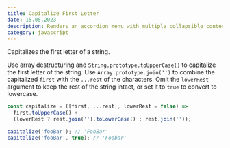 ```yaml
---
title: Capitalize First Letter
date: 15.05.2023
description: Renders an accordion menu with multiple collapsible content elements.
category: javascript
---
```


Capitalizes the first letter of a string.

Use array destructuring and `String.prototype.toUpperCase()` to capitalize the first letter of the string.
Use `Array.prototype.join('')` to combine the capitalized `first` with the `...rest` of the characters.
Omit the `lowerRest` argument to keep the rest of the string intact, or set it to `true` to convert to lowercase.

```js
const capitalize = ([first, ...rest], lowerRest = false) =>
  first.toUpperCase() +
  (lowerRest ? rest.join('').toLowerCase() : rest.join(''));
```

```js
capitalize('fooBar'); // 'FooBar'
capitalize('fooBar', true); // 'Foobar'
```
